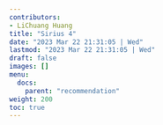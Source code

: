 ```yaml
---
contributors:
- LiChuang Huang
title: "Sirius 4"
date: "2023 Mar 22 21:31:05 | Wed"
lastmod: "2023 Mar 22 21:31:05 | Wed"
draft: false
images: []
menu:
  docs:
    parent: "recommendation"
weight: 200
toc: true
---
```

